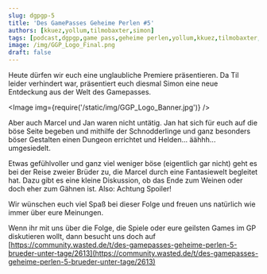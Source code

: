 ```yaml
---
slug: dgpgp-5
title: 'Des GamePasses Geheime Perlen #5'
authors: [kkuez,yollum,tilmobaxter,simon]
tags: [podcast,dgpgp,game pass,geheime perlen,yollum,kkuez,tilmobaxter,simon]
image: /img/GGP_Logo_Final.png
draft: false
---
```



Heute dürfen wir euch eine unglaubliche Premiere präsentieren. Da Til leider verhindert war, präsentiert euch diesmal Simon eine neue Entdeckung aus der Welt des Gamepasses.

<Image img={require('/static/img/GGP_Logo_Banner.jpg')} />

<!--truncate-->

Aber auch Marcel und Jan waren nicht untätig. Jan hat sich für euch auf die böse Seite begeben und mithilfe der Schnodderlinge und ganz besonders böser Gestalten einen Dungeon errichtet und Helden... äähhh... umgesiedelt.

Etwas gefühlvoller und ganz viel weniger böse (eigentlich gar nicht) geht es bei der Reise zweier Brüder zu, die Marcel durch eine Fantasiewelt begleitet hat. Dazu gibt es eine kleine Diskussion, ob das Ende zum Weinen oder doch eher zum Gähnen ist. Also: Achtung Spoiler!

Wir wünschen euch viel Spaß bei dieser Folge und freuen uns natürlich wie immer über eure Meinungen.

Wenn ihr mit uns über die Folge, die Spiele oder eure geilsten Games im GP diskutieren wollt, dann besucht uns doch auf
[https://community.wasted.de/t/des-gamepasses-geheime-perlen-5-brueder-unter-tage/2613](https://community.wasted.de/t/des-gamepasses-geheime-perlen-5-brueder-unter-tage/2613)
<ReactPlayer
    width="100%"
    height="50px"
    controls
    url='https://m10z.picnotes.de/DesGamePassesGeheimePerlen/DesGamePassesGeheimePerlen_5.mp3'
/>
